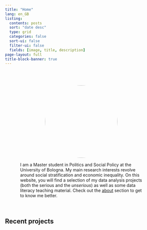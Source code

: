 ```yaml
---
title: "Home"
lang: en_GB
listing:
  contents: posts
  sort: "date desc"
  type: grid
  categories: false
  sort-ui: false
  filter-ui: false
  fields: [image, title, description]
page-layout: full
title-block-banner: true
---
```


::::: {.grid style="padding: 20px; place-items: center; margin: 30px;"}
::: g-col-4
![](profile.jpeg){style="border-radius: 50%;" fig-align="center" width="240"}
:::

::: g-col-8
I am a Master student in Politics and Social Policy at the University of Bologna. My main research interests revolve around social stratification and economic inequality. On this website, you will find a selection of my data analysis projects (both the serious and the *unserious*) as well as some data literacy teaching material. Check out the [about](about.qmd) section to get to know me better.
:::
:::::

## Recent projects
